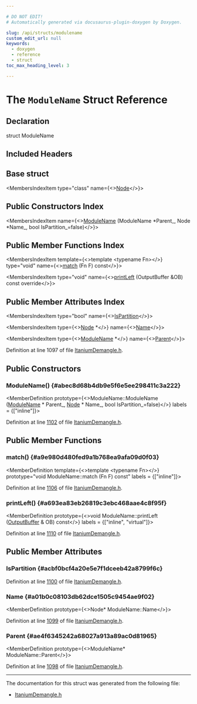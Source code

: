 ```yaml
---

# DO NOT EDIT!
# Automatically generated via docusaurus-plugin-doxygen by Doxygen.

slug: /api/structs/modulename
custom_edit_url: null
keywords:
  - doxygen
  - reference
  - struct
toc_max_heading_level: 3

---
```





# The `ModuleName` Struct Reference

<DoxygenPage pluginConfig={pluginConfig}>



## Declaration

<CodeBlock>struct ModuleName</CodeBlock>

## Included Headers

<IncludesList>
<IncludesListItem
  filePath="llvm/Demangle/ItaniumDemangle.h"
  permalink="/docs/api/files/include/include/llvm/include/llvm/demangle/itaniumdemangle-h"
  isLocal="true" />
</IncludesList>

## Base struct

<MembersIndex>

<MembersIndexItem
  type="class"
  name={<><a href="/docs/api/classes/node">Node</a></>}>
</MembersIndexItem>

</MembersIndex>

## Public Constructors Index

<MembersIndex>

<MembersIndexItem
  name={<><a href="#abec8d68b4db9e5f6e5ee298411c3a222">ModuleName</a> (ModuleName &#42;Parent&#95;, Node &#42;Name&#95;, bool IsPartition&#95;=false)</>}>
</MembersIndexItem>

</MembersIndex>

## Public Member Functions Index

<MembersIndex>

<MembersIndexItem
  template={<>template &lt;typename Fn&gt;</>}
  type="void"
  name={<><a href="#a9e980d480fed9a1b768ea9afa09d0f03">match</a> (Fn F) const</>}>
</MembersIndexItem>

<MembersIndexItem
  type="void"
  name={<><a href="#a693ea83eb26819c3ebc468aae4c8f95f">printLeft</a> (OutputBuffer &amp;OB) const override</>}>
</MembersIndexItem>

</MembersIndex>

## Public Member Attributes Index

<MembersIndex>

<MembersIndexItem
  type="bool"
  name={<><a href="#acbf0bcf4a20e5e7f1dceeb42a8799f6c">IsPartition</a></>}>
</MembersIndexItem>

<MembersIndexItem
  type={<><a href="/docs/api/classes/node">Node</a> &#42;</>}
  name={<><a href="#a01b0c08103db62dce1505c9454ae9f02">Name</a></>}>
</MembersIndexItem>

<MembersIndexItem
  type={<><a href="/docs/api/structs/modulename">ModuleName</a> &#42;</>}
  name={<><a href="#ae4f6345242a68027a913a89ac0d81965">Parent</a></>}>
</MembersIndexItem>

</MembersIndex>


Definition at line 1097 of file <a href="/docs/api/files/include/include/llvm/include/llvm/demangle/itaniumdemangle-h">ItaniumDemangle.h</a>.

<SectionDefinition>

## Public Constructors

### ModuleName() {#abec8d68b4db9e5f6e5ee298411c3a222}

<MemberDefinition
  prototype={<>ModuleName::ModuleName (<a href="/docs/api/structs/modulename">ModuleName</a> &#42; Parent_, <a href="/docs/api/classes/node">Node</a> &#42; Name_, bool IsPartition_=false)</>}
  labels = {["inline"]}>

Definition at line <a href="/docs/api/files/include/include/llvm/include/llvm/demangle/itaniumdemangle-h/#l01102">1102</a> of file <a href="/docs/api/files/include/include/llvm/include/llvm/demangle/itaniumdemangle-h">ItaniumDemangle.h</a>.
</MemberDefinition>

</SectionDefinition>

<SectionDefinition>

## Public Member Functions

### match() {#a9e980d480fed9a1b768ea9afa09d0f03}

<MemberDefinition
  template={<>template &lt;typename Fn&gt;</>}
  prototype="void ModuleName::match (Fn F) const"
  labels = {["inline"]}>

Definition at line <a href="/docs/api/files/include/include/llvm/include/llvm/demangle/itaniumdemangle-h/#l01106">1106</a> of file <a href="/docs/api/files/include/include/llvm/include/llvm/demangle/itaniumdemangle-h">ItaniumDemangle.h</a>.
</MemberDefinition>

### printLeft() {#a693ea83eb26819c3ebc468aae4c8f95f}

<MemberDefinition
  prototype={<>void ModuleName::printLeft (<a href="/docs/api/classes/outputbuffer">OutputBuffer</a> &amp; OB) const</>}
  labels = {["inline", "virtual"]}>

Definition at line <a href="/docs/api/files/include/include/llvm/include/llvm/demangle/itaniumdemangle-h/#l01110">1110</a> of file <a href="/docs/api/files/include/include/llvm/include/llvm/demangle/itaniumdemangle-h">ItaniumDemangle.h</a>.
</MemberDefinition>

</SectionDefinition>

<SectionDefinition>

## Public Member Attributes

### IsPartition {#acbf0bcf4a20e5e7f1dceeb42a8799f6c}

<MemberDefinition
  prototype="bool ModuleName::IsPartition">

Definition at line <a href="/docs/api/files/include/include/llvm/include/llvm/demangle/itaniumdemangle-h/#l01100">1100</a> of file <a href="/docs/api/files/include/include/llvm/include/llvm/demangle/itaniumdemangle-h">ItaniumDemangle.h</a>.
</MemberDefinition>

### Name {#a01b0c08103db62dce1505c9454ae9f02}

<MemberDefinition
  prototype={<>Node&#42; ModuleName::Name</>}>

Definition at line <a href="/docs/api/files/include/include/llvm/include/llvm/demangle/itaniumdemangle-h/#l01099">1099</a> of file <a href="/docs/api/files/include/include/llvm/include/llvm/demangle/itaniumdemangle-h">ItaniumDemangle.h</a>.
</MemberDefinition>

### Parent {#ae4f6345242a68027a913a89ac0d81965}

<MemberDefinition
  prototype={<>ModuleName&#42; ModuleName::Parent</>}>

Definition at line <a href="/docs/api/files/include/include/llvm/include/llvm/demangle/itaniumdemangle-h/#l01098">1098</a> of file <a href="/docs/api/files/include/include/llvm/include/llvm/demangle/itaniumdemangle-h">ItaniumDemangle.h</a>.
</MemberDefinition>

</SectionDefinition>

<hr/>

The documentation for this struct was generated from the following file:

<ul>
<li><a href="/docs/api/files/include/include/llvm/include/llvm/demangle/itaniumdemangle-h">ItaniumDemangle.h</a></li>
</ul>

</DoxygenPage>
